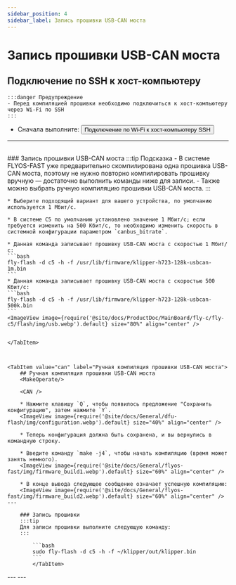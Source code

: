 ```yaml
---
sidebar_position: 4
sidebar_label: Запись прошивки USB-CAN моста
---
```




# Запись прошивки USB-CAN моста

## Подключение по SSH к хост-компьютеру

    :::danger Предупреждение
    - Перед компиляцией прошивки необходимо подключиться к хост-компьютеру через Wi-Fi по SSH
    :::

 * Сначала выполните: <Button variant="contained" disableElevation component="a" rel="noopener" href="/docs/ProductDoc/MainBoard/fly-c/fly-c5/ssh#подключение-по-wifi-к-хост-компьютеру-ssh">Подключение по Wi-Fi к хост-компьютеру SSH</Button>  
 ---
 <br/>

<Tabs>
    <TabItem value="usb" label="Запись прошивки USB-CAN моста" default>
    ### Запись прошивки USB-CAN моста
    :::tip Подсказка
    - В системе FLYOS-FAST уже предварительно скомпилирована одна прошивка USB-CAN моста, поэтому не нужно повторно компилировать прошивку вручную — достаточно выполнить команды ниже для записи.
    - Также можно выбрать ручную компиляцию прошивки USB-CAN моста.
    :::

    * Выберите подходящий вариант для вашего устройства, по умолчанию используется 1 Мбит/с.

    * В системе C5 по умолчанию установлено значение 1 Мбит/с; если требуется изменить на 500 Кбит/с, то необходимо изменить скорость в системной конфигурации параметром `canbus_bitrate`.

    * Данная команда записывает прошивку USB-CAN моста с скоростью 1 Мбит/с:
    ```bash
    fly-flash -d c5 -h -f /usr/lib/firmware/klipper-h723-128k-usbcan-1m.bin
    ```
    * Данная команда записывает прошивку USB-CAN моста с скоростью 500 Кбит/с:
    ```bash
    fly-flash -d c5 -h -f /usr/lib/firmware/klipper-h723-128k-usbcan-500k.bin
    ```
    <ImageView image={require('@site/docs/ProductDoc/MainBoard/fly-c/fly-c5/flash/img/usb.webp').default} size="80%" align="center" />


    </TabItem>



    <TabItem value="can" label="Ручная компиляция прошивки USB-CAN моста">
        ## Ручная компиляция прошивки USB-CAN моста
        <MakeOperate/>
    
        <CAN />
    
        * Нажмите клавишу `Q`, чтобы появилось предложение "Сохранить конфигурацию", затем нажмите `Y`.
        <ImageView image={require('@site/docs/General/dfu-flash/img/configuration.webp').default} size="40%" align="center" />
    
        * Теперь конфигурация должна быть сохранена, и вы вернулись в командную строку.
    
        * Введите команду `make -j4`, чтобы начать компиляцию (время может занять немного).
        <ImageView image={require('@site/docs/General/flyos-fast/img/firmware_build1.webp').default} size="60%" align="center" />
    
        * В конце вывода следующее сообщение означает успешную компиляцию:
        <ImageView image={require('@site/docs/General/flyos-fast/img/firmware_build2.webp').default} size="60%" align="center" />
    ---

        ### Запись прошивки
        :::tip
        Для записи прошивки выполните следующую команду:
        :::
        
            ```bash
            sudo fly-flash -d c5 -h -f ~/klipper/out/klipper.bin
            ```
            </TabItem>
</Tabs>
---

<GetCanbusUUID />
---
